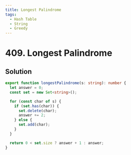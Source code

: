 ```yaml
---
title: Longest Palindrome
tags:
  - Hash Table
  - String
  - Greedy
---
```


# 409. Longest Palindrome

<Badges>
  <LevelBadge level="easy" />
  <TopicBadge name="Hash Table" slug="hash-table" />
  <TopicBadge name="String" slug="string" />
  <TopicBadge name="Greedy" slug="greedy" />
</Badges>

## Solution

```typescript filename="solution.ts" copy
export function longestPalindrome(s: string): number {
  let answer = 0;
  const set = new Set<string>();

  for (const char of s) {
    if (set.has(char)) {
      set.delete(char);
      answer += 2;
    } else {
      set.add(char);
    }
  }

  return 0 < set.size ? answer + 1 : answer;
}
```

<ProblemLink
  codingSite="leetcode"
  href="https://leetcode.com/problems/longest-palindrome"
  title="Longest Palindrome"
/>
